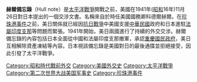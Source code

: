{{expand|time=2015-10-15T07:11:42+00:00}}
{{unreferenced|time=2015-10-15T07:11:42+00:00}}
'''赫爾備忘錄'''（Hull note）是[[太平洋戰爭|太平洋戰爭]]開戰之前，美國在1941年([[昭和|昭和]]16年)11月26日對日本提出的一個交涉文書。名稱來自於時任美國國務卿科德爾赫爾。在[[珍珠港事件|珍珠港事件]]之前，美日關係就已經因[[抗日戰爭|抗日戰爭]]中美國支援[[中華民國大陸時期|中華民國]]政府和日本進駐[[法屬印度支那|法屬印度支那]]等問題而緊張。1941年開始，美日兩國進行了持續的外交交涉。赫爾備忘錄的內容包括日本全面從中國和法屬印度支那撤軍，承認[[重庆陪都时期|重慶國民政府]]，美日互相解除資產凍結等內容。日本視該備忘錄是美國對日的最後通牒並拒絕接受，因此引發了太平洋戰爭。

[[Category:昭和時代戰前外交|Category:昭和時代戰前外交]]
[[Category:美國外交史|Category:美國外交史]]
[[Category:太平洋戰爭|Category:太平洋戰爭]]
[[Category:第二次世界大战美国军事史|Category:第二次世界大战美国军事史]]
[[Category:珍珠港事件|Category:珍珠港事件]]